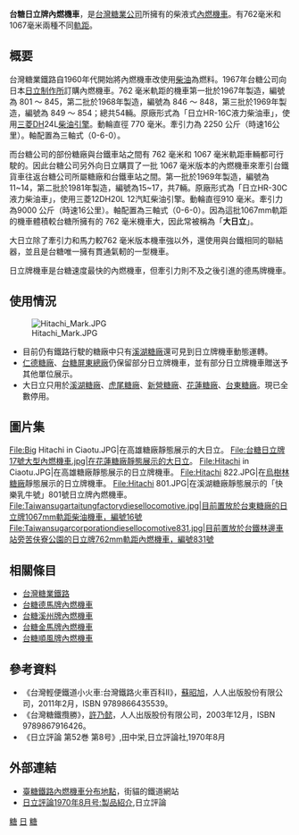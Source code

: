 {{noteTA
|G1=長度單位
}}

{{鐵路車輛
|車輛名稱 = 台糖日立牌內燃機車
|公司色 = red
|圖像 = 糖廍文化園區內展示的843號日立牌內燃機車.jpg
|圖像說明 = [[糖廍文化園區|糖廍文化園區]]內展示的843號日立牌內燃機車
|輛數 = 54輛（762 毫米軌距）<br>7輛（1067 毫米軌距）
|編成 = 
|起動加速率 = 
|營運最高速度 = 33.5（762 毫米軌距）<br>32.9（1067 毫米軌距）
|設計最高速度 = 
|減速度（正常） = 
|減速度（緊急） =
|編成定員 = 
|載客量 = 
|編成長度 = 
|全長 = 5,540（762 毫米軌距）<br>7,680（1067 毫米軌距）
|全闊 = 2,200（762 毫米軌距）<br>2,600（1067 毫米軌距）
|全高 = 3,000（762 毫米軌距）<br>3,500（1067 毫米軌距）
|最大尺寸 = 
|編成重量 = 
|車輛重量 = 16（762 毫米軌距）<br>28.5（1067 毫米軌距）
|軌距 = 762<br>1067
|電化方式 = 
|輸出 = 
|電動機輸出 = 
|編組輸出 = 200[[馬力|hp]]（762 毫米軌距）<br>515[[馬力|hp]]（1067 毫米軌距）
|齒輪比 = 
|驅動裝置 = 液體式
|控制裝置 = 
|制動方式 =
|保安裝置 = 
|製造商= 日本[[日立制作所|日立制作所]]
|製造年份 = 1967年(801-845)<br>1968年(846-848)<br>1969年(849-854, 11-14)<br>1981年(15-17)
|備註 =
}}

'''台糖日立牌內燃機車'''，是[[台灣糖業公司|台灣糖業公司]]所擁有的柴液式[[內燃機車|內燃機車]]。有762毫米和1067毫米兩種不同[[軌距|軌距]]。

==概要==
台灣糖業鐵路自1960年代開始將內燃機車改使用[[柴油|柴油]]為燃料。1967年台糖公司向日本[[日立制作所|日立制作所]]訂購內燃機車。762 毫米軌距的機車第一批於1967年製造，編號為 801 ～ 845，第二批於1968年製造，編號為 846 ～ 848，第三批於1969年製造，編號為 849 ～ 854；總共54輛。原廠形式為「日立HR-16C液力柴油車」，使用[[三菱重工業|三菱]]DH24L[[柴油引擎|柴油引擎]]。動輪直徑 770 毫米。牽引力為 2250 公斤（時速16公里）。軸配置為三軸式（0-6-0）。

而台糖公司的部份糖廠與台鐵車站之間有 762 毫米和 1067 毫米軌距車輛都可行駛的{{link-en|多軌距軌道|Dual gauge|三軌連絡線}}。因此台糖公司另外向日立購買了一批 1067 毫米版本的內燃機車來牽引台鐵貨車往返台糖公司所屬糖廠和台鐵車站之間。第一批於1969年製造，編號為11~14，第二批於1981年製造，編號為15~17，共7輛。原廠形式為「日立HR-30C液力柴油車」，使用三菱12DH20L 12汽缸柴油引擎。動輪直徑910 毫米。牽引力為9000 公斤（時速16公里）。軸配置為三軸式（0-6-0）。因為這批1067mm軌距的機車體積較台糖所擁有的 762 毫米機車大，因此常被稱為「'''大日立'''」。

大日立除了牽引力和馬力較762 毫米版本機車強以外，還使用與台鐵相同的聯結器，並且是台糖唯一擁有貫通氣軔的一型機車。

日立牌機車是台糖速度最快的內燃機車，但牽引力則不及之後引進的德馬牌機車。

==使用情況==
[[Image:Hitachi_Mark.JPG|thumb]]
* 目前仍有鐵路行駛的糖廠中只有[[溪湖糖廠|溪湖糖廠]]還可見到日立牌機車動態運轉。
* [[仁德糖廠|仁德糖廠]]、[[台糖屏東總廠|台糖屏東總廠]]仍保留部分日立牌機車，並有部分日立牌機車贈送予其他單位展示。
* 大日立只用於[[溪湖糖廠|溪湖糖廠]]、[[虎尾糖廠|虎尾糖廠]]、[[新營糖廠|新營糖廠]]、[[花蓮糖廠|花蓮糖廠]]、[[台東糖廠|台東糖廠]]。現已全數停用。

==圖片集==
<gallery widths="px" heights="px">
File:Big Hitachi in Ciaotu.JPG|在高雄糖廠靜態展示的大日立。
File:台糖日立牌17號大型內燃機車.jpg|在花蓮糖廠靜態展示的大日立。
File:Hitachi in Ciaotu.JPG|在高雄糖廠靜態展示的日立牌機車。
File:Hitachi 822.JPG|在[[烏樹林糖廠|烏樹林糖廠]]靜態展示的日立牌機車。
File:Hitachi 801.JPG|在溪湖糖廠靜態展示的「快樂乳牛號」801號日立牌內燃機車。
File:Taiwansugartaitungfactorydiesellocomotive.jpg|目前置放於台東糖廠的日立牌1067mm軌距柴油機車，編號16號
File:Taiwansugarcorporationdiesellocomotive831.jpg|目前置放於台鐵林邊車站旁苦伕寮公園的日立牌762mm軌距內燃機車，編號831號
</gallery>

==相關條目==
* [[台灣糖業鐵路|台灣糖業鐵路]]
* [[台糖德馬牌內燃機車|台糖德馬牌內燃機車]]
* [[台糖溪州牌內燃機車|台糖溪州牌內燃機車]]
* [[台糖金馬牌內燃機車|台糖金馬牌內燃機車]]
* [[台糖順風牌內燃機車|台糖順風牌內燃機車]]

==參考資料==
*《台灣輕便鐵道小火車:台灣鐵路火車百科II》，[[蘇昭旭|蘇昭旭]]，人人出版股份有限公司，2011年2月，ISBN 9789866435539。
*《台灣糖鐵攬勝》，[[許乃懿|許乃懿]]，人人出版股份有限公司，2003年12月，ISBN 9789867916426。
*《日立評論 第52巻 第8号》,田中栄,日立評論社,1970年8月

==外部連結==
* [https://web.archive.org/web/20170813143427/http://citycat.theweb.tw/diema.htm 臺糖鐵路內燃機車分布地點]，街貓的鐵道網站 
*[https://www.hitachihyoron.com/jp/pdf/1970/08/1970_08_00_sinseihin.pdf 日立評論1970年8月号:製品紹介],日立評論

{{台灣糖鐵車輛列表}}

[[Category:臺灣柴油機車|糖]]
[[Category:台灣糖業鐵路車輛|日]]
[[Category:日立制铁路机车|糖]]